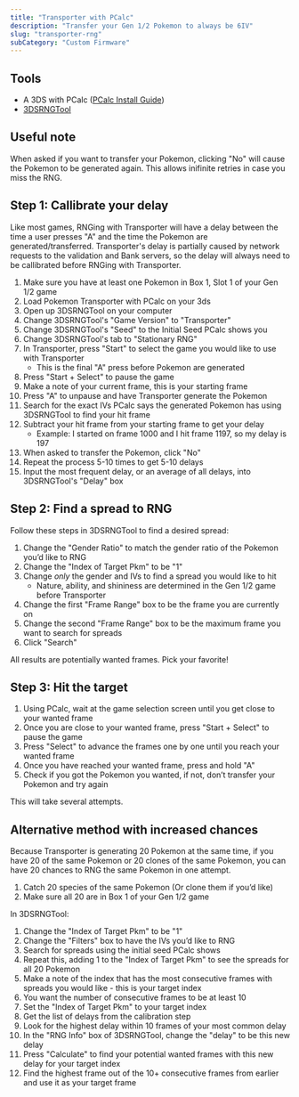 ```yaml
---
title: "Transporter with PCalc"
description: "Transfer your Gen 1/2 Pokemon to always be 6IV"
slug: "transporter-rng"
subCategory: "Custom Firmware"
---
```


## Tools

- A 3DS with PCalc ([PCalc Install Guide](https://www.pokemonrng.com/misc-3ds-installing-pcalc))
- [3DSRNGTool](https://github.com/wwwwwwzx/3DSRNGTool/releases)

## Useful note

When asked if you want to transfer your Pokemon, clicking "No" will cause the Pokemon to be generated again. This allows inifinite retries in case you miss the RNG.

## Step 1: Callibrate your delay

Like most games, RNGing with Transporter will have a delay between the time a user presses "A" and the time the Pokemon are generated/transferred. Transporter's delay is partially caused by network requests to the validation and Bank servers, so the delay will always need to be callibrated before RNGing with Transporter.

1. Make sure you have at least one Pokemon in Box 1, Slot 1 of your Gen 1/2 game
1. Load Pokemon Transporter with PCalc on your 3ds
1. Open up 3DSRNGTool on your computer
1. Change 3DSRNGTool's "Game Version" to "Transporter"
1. Change 3DSRNGTool's "Seed" to the Initial Seed PCalc shows you
1. Change 3DSRNGTool's tab to "Stationary RNG"
1. In Transporter, press "Start" to select the game you would like to use with Transporter
   - This is the final "A" press before Pokemon are generated
1. Press "Start + Select" to pause the game
1. Make a note of your current frame, this is your starting frame
1. Press "A" to unpause and have Transporter generate the Pokemon
1. Search for the exact IVs PCalc says the generated Pokemon has using 3DSRNGTool to find your hit frame
1. Subtract your hit frame from your starting frame to get your delay
   - Example: I started on frame 1000 and I hit frame 1197, so my delay is 197
1. When asked to transfer the Pokemon, click "No"
1. Repeat the process 5-10 times to get 5-10 delays
1. Input the most frequent delay, or an average of all delays, into 3DSRNGTool's "Delay" box

## Step 2: Find a spread to RNG

Follow these steps in 3DSRNGTool to find a desired spread:

1. Change the "Gender Ratio" to match the gender ratio of the Pokemon you’d like to RNG
1. Change the "Index of Target Pkm" to be "1"
1. Change _only_ the gender and IVs to find a spread you would like to hit
   - Nature, ability, and shininess are determined in the Gen 1/2 game before Transporter
1. Change the first "Frame Range" box to be the frame you are currently on
1. Change the second "Frame Range" box to be the maximum frame you want to search for spreads
1. Click "Search"

All results are potentially wanted frames. Pick your favorite!

## Step 3: Hit the target

1. Using PCalc, wait at the game selection screen until you get close to your wanted frame
1. Once you are close to your wanted frame, press "Start + Select" to pause the game
1. Press "Select" to advance the frames one by one until you reach your wanted frame
1. Once you have reached your wanted frame, press and hold "A"
1. Check if you got the Pokemon you wanted, if not, don’t transfer your Pokemon and try again

This will take several attempts.

## Alternative method with increased chances

Because Transporter is generating 20 Pokemon at the same time, if you have 20 of the same Pokemon or 20 clones of the same Pokemon, you can have 20 chances to RNG the same Pokemon in one attempt.

1. Catch 20 species of the same Pokemon (Or clone them if you’d like)
1. Make sure all 20 are in Box 1 of your Gen 1/2 game

In 3DSRNGTool:

1. Change the "Index of Target Pkm" to be "1"
1. Change the "Filters" box to have the IVs you’d like to RNG
1. Search for spreads using the initial seed PCalc shows
1. Repeat this, adding 1 to the "Index of Target Pkm" to see the spreads for all 20 Pokemon
1. Make a note of the index that has the most consecutive frames with spreads you would like - this is your target index
1. You want the number of consecutive frames to be at least 10
1. Set the "Index of Target Pkm" to your target index
1. Get the list of delays from the calibration step
1. Look for the highest delay within 10 frames of your most common delay
1. In the "RNG Info" box of 3DSRNGTool, change the "delay" to be this new delay
1. Press "Calculate" to find your potential wanted frames with this new delay for your target index
1. Find the highest frame out of the 10+ consecutive frames from earlier and use it as your target frame
